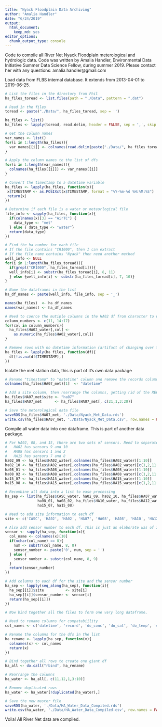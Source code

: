 ```yaml
---
title: "Nyack Floodplain Data Archiving"
author: "Amalia Handler"
date: "6/24/2019"
output: 
  html_document: 
    keep_md: yes
editor_options: 
  chunk_output_type: console
---
```


Code to compile all River Net Nyack Floodplain meterological and hydrologic data. Code was written by Amalia Handler, Environmental Data Initiative Summer Data Science Fellow, during summer 2019. Please contact her with any questions: amalia.handler@gmail.com

Load data from FLBS internal database. It extends from 2013-04-01 to 2019-06-25. 

```r
# List the files in the directory from Phil
ha_files_toread <- list.files(path = "./Data", pattern = ".dat")

# Read in the files
toread <- paste("./Data/", ha_files_toread, sep = '')

ha_files <- list()
ha_files <- lapply(toread, read.delim, header = FALSE, sep = ',', skip = 4) 

# Get the column names
var_names <- list()
for(i in 1:length(ha_files)){
  var_names[[i]] <- colnames(read.delim(paste("./Data/", ha_files_toread[i], sep = ''), sep = ",", skip = 1, header = TRUE))
}

# Apply the column names to the list of dfs
for(i in 1:length(var_names)){
  colnames(ha_files[[i]]) <- var_names[[i]]
}

# Convert the timestamp to a datetime variable
ha_files <- lapply(ha_files, function(x){
 x$TIMESTAMP <- as.POSIXct(x$TIMESTAMP, format = "%Y-%m-%d %H:%M:%S")
 return(x)
})

# Determine if each file is a water or meteorlogical file
file_info <- sapply(ha_files, function(x){
  if(colnames(x)[3] == "AirTC") {
    data_type <- "met"
  } else { data_type <- "water"}
  return(data_type)
})

# Find the ha number for each file
# If the file contains "CR1000", then I can extract
# If the file name contains "Nyack" then need another method
well_info <- NULL
for(i in 1:length(ha_files_toread)){
  if(grepl("CR1000", ha_files_toread[i])){
  well_info[i] <- substr(ha_files_toread[i], 8, 11)
  } else {well_info[i] <- substr(ha_files_toread[i], 7, 10)}
}

# Name the dataframes in the list
ha_df_names <- paste(well_info, file_info, sep = '_')

names(ha_files)  <- ha_df_names
names(var_names) <- ha_df_names

# Need to coerce the mutiple columns in the HA02 df from character to number. Seems that R does not see "NAN" is equivelent to "NaN".
column_numbers <- c(11, 14:17)
for(col in column_numbers){
  ha_files$HA02_water[,col] <- 
    as.numeric(ha_files$HA02_water[,col])
}

# Remove rows with no datetime information (artifact of changing over to daylight savings time)
ha_files <- lapply(ha_files, function(df){
  df[!is.na(df$TIMESTAMP),]
})


```


Isolate the met station data, this is part of it's own data package

```r
# Rename "timestamp" to "datetime" column and remove the records column in the met data
colnames(ha_files$HA07_met)[1]  <- "datetime"

# Add a site column, then rearrange the columns, getting rid of the RECORD number column
ha_files$HA07_met$site <- "ha07" 
ha_files$HA07_met      <- ha_files$HA07_met[, c(21,1,3:20)]

# Save the meterological data file
saveRDS(ha_files$HA07_met, './Data/Nyack_Met_Data.rds')
write.csv(ha_files$HA07_met, './Data/Nyack_Met_Data.csv', row.names = FALSE)

```


Compile all water data into one dataframe. This is part of another data package.


```r
# For HA02, 08, and 15, there are two sets of sensors. Need to separate these into different dataframes.
#   HA02 has sensors 9 and 10
#   HA08 has sensors 1 and 2
#   HA15 has sensors 7 and 8
ha02_09 <- ha_files$HA02_water[,colnames(ha_files$HA02_water)[1:10]]
ha02_10 <- ha_files$HA02_water[,colnames(ha_files$HA02_water)[c(1,2,11:18)]]
ha08_01 <- ha_files$HA08_water[,colnames(ha_files$HA08_water)[1:10]]
ha08_02 <- ha_files$HA08_water[,colnames(ha_files$HA08_water)[c(1,2,11:18)]]
ha15_07 <- ha_files$HA15_water[,colnames(ha_files$HA15_water)[1:10]]
ha15_08 <- ha_files$HA15_water[,colnames(ha_files$HA15_water)[c(1,2,11:18)]]

# Recombine all data into a list to ease processing
ha_sep <- list(ha_files$CASC_water, ha02_09, ha02_10, ha_files$HA07_water,
               ha08_01, ha08_02, ha_files$HA10_water, ha_files$HA12_water,
               ha15_07, ha15_08)

# Need to add site information to each df
site <- c('CASC', 'HA02', 'HA02', 'HA07', 'HA08', 'HA08', 'HA10', 'HA12', 'HA15', 'HA15')

# Also add sensor number to each df. This is just an elaborate was of identifying when the sensor number requires a leading zero (for sensors 1-9) or not (for sensor 10).
sensor <- sapply(ha_sep, function(x){
  col_name <- colnames(x)[10]
  if(nchar(col_name) == 8){
    num <- substr(col_name, 8, 8)
    sensor_number <- paste('0', num, sep = '')
  } else {
    sensor_number <- substr(col_name, 8, 9)
  }
  return(sensor_number)
})

# Add columns to each df for the site and the sensor number
ha_sep <- lapply(seq_along(ha_sep), function(i){
  ha_sep[[i]]$site          <- site[i]
  ha_sep[[i]]$sensor_number <- sensor[i]
  return(ha_sep[[i]])
})

# Now bind together all the files to form one very long dataframe.

# Need to rename columns for compatabiility
col_names <- c('datetime', 'record', 'do_conc', 'do_sat', 'do_temp', 'cond', 'ct', 'cond_temp', 'level_m', 'level_temp', 'site', 'sensor_number')

# Rename the columns for the dfs in the list
ha_rename <- lapply(ha_sep, function(x){
  colnames(x) <- col_names
  return(x)
})

# Bind together all rows to create one giant df
ha_all <- do.call("rbind", ha_rename)

# Rearrange the columns
ha_water <- ha_all[, c(11,12,1,3:10)]

# Remove duplicated rows
ha_water <- ha_water[!duplicated(ha_water),]

# Save the new master file
saveRDS(ha_water, './Data/HA_Water_Data_Compiled.rds')
write.csv(ha_water, './Data/HA_Water_Data_Compiled.csv', row.names = FALSE, quote = FALSE)

```

Voila! All River Net data are compiled.
